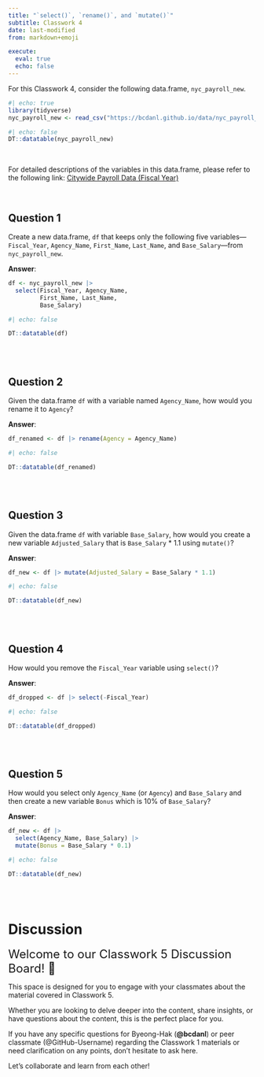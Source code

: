 ```yaml
---
title: "`select()`, `rename()`, and `mutate()`"
subtitle: Classwork 4
date: last-modified
from: markdown+emoji

execute: 
  eval: true
  echo: false
---
```


For this Classwork 4, consider the following data.frame, `nyc_payroll_new`.

```r
#| echo: true
library(tidyverse)
nyc_payroll_new <- read_csv("https://bcdanl.github.io/data/nyc_payroll_2024.csv")
```

```r
#| echo: false
DT::datatable(nyc_payroll_new)
```

<br>

For detailed descriptions of the variables in this data.frame, please refer to the following link: [Citywide Payroll Data (Fiscal Year)](https://data.cityofnewyork.us/City-Government/Citywide-Payroll-Data-Fiscal-Year-/k397-673e/about_data)

<br>

## Question 1
Create a new data.frame, `df` that keeps only the following five variables---`Fiscal_Year`, `Agency_Name`, `First_Name`, `Last_Name`, and `Base_Salary`---from `nyc_payroll_new`.

**Answer**:

```r
df <- nyc_payroll_new |> 
  select(Fiscal_Year, Agency_Name,
         First_Name, Last_Name,
         Base_Salary)
```

```r
#| echo: false

DT::datatable(df)
```


<br><br>

## Question 2
Given the data.frame `df` with a variable named `Agency_Name`, how would you rename it to `Agency`?

**Answer**:

```r
df_renamed <- df |> rename(Agency = Agency_Name)
```


```r
#| echo: false

DT::datatable(df_renamed)
```


<br><br>

## Question 3
Given the data.frame `df` with variable `Base_Salary`, how would you create a new variable `Adjusted_Salary` that is `Base_Salary` * 1.1 using `mutate()`?

**Answer**:
```r
df_new <- df |> mutate(Adjusted_Salary = Base_Salary * 1.1)
```



```r
#| echo: false

DT::datatable(df_new)
```

<br><br>

## Question 4
How would you remove the `Fiscal_Year` variable using `select()`?

**Answer**:

```r
df_dropped <- df |> select(-Fiscal_Year)
```



```r
#| echo: false

DT::datatable(df_dropped)
```

<br><br>

## Question 5
How would you select only `Agency_Name` (or `Agency`) and `Base_Salary` and then create a new variable `Bonus` which is 10% of `Base_Salary`?

**Answer**:
```r
df_new <- df |> 
  select(Agency_Name, Base_Salary) |> 
  mutate(Bonus = Base_Salary * 0.1)
```


```r
#| echo: false

DT::datatable(df_new)
```


<br><br>

# Discussion 


<font size = "5">Welcome to our Classwork 5 Discussion Board! 👋 </font>


This space is designed for you to engage with your classmates about the material covered in Classwork 5.

Whether you are looking to delve deeper into the content, share insights, or have questions about the content, this is the perfect place for you.

If you have any specific questions for Byeong-Hak (**@bcdanl**) or peer classmate (@GitHub-Username) regarding the Classwork 1 materials or need clarification on any points, don't hesitate to ask here. 

Let's collaborate and learn from each other!

